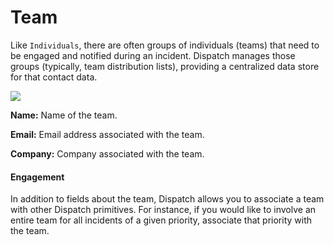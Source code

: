 # Team

Like `Individuals`, there are often groups of individuals (teams) that need to be engaged and notified during an incident. Dispatch manages those groups \(typically, team distribution lists\), providing a centralized data store for that contact data.

![](/img/admin-ui-contacts-teams.png)

**Name:** Name of the team.

**Email:** Email address associated with the team.

**Company:** Company associated with the team.

#### Engagement

In addition to fields about the team, Dispatch allows you to associate a team with other Dispatch primitives. For instance, if you would like to involve an entire team for all incidents of a given priority, associate that priority with the team.
